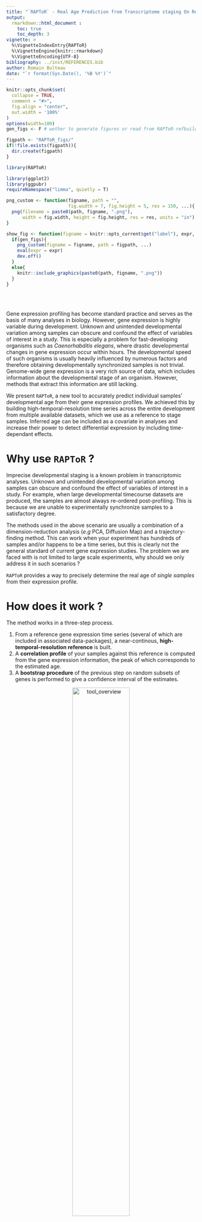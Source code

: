 ```yaml
---
title: "`RAPToR` - Real Age Prediction from Transcriptome staging On Reference"
output: 
  rmarkdown::html_document :
    toc: true
    toc_depth: 3
vignette: >
  %\VignetteIndexEntry{RAPToR}
  %\VignetteEngine{knitr::rmarkdown}
  %\VignetteEncoding{UTF-8}
bibliography: ../inst/REFERENCES.bib
author: Romain Bulteau
date: "`r format(Sys.Date(), '%B %Y')`"
---
```

  
```r
knitr::opts_chunk$set(
  collapse = TRUE,
  comment = "#>",
  fig.align = "center",
  out.width = '100%'
)
options(width=100)
gen_figs <- F # wether to generate figures or read from RAPToR-refbuilding_files/figs

figpath <- "RAPToR_figs/"
if(!file.exists(figpath)){
  dir.create(figpath)
}

library(RAPToR)

library(ggplot2)
library(ggpubr)
requireNamespace("limma", quietly = T)
```

```r
png_custom <- function(figname, path = "", 
                       fig.width = 7, fig.height = 5, res = 150, ...){
  png(filename = paste0(path, figname, ".png"), 
      width = fig.width, height = fig.height, res = res, units = "in")
}

show_fig <- function(figname = knitr::opts_current$get("label"), expr, path = figpath, ...){
  if(gen_figs){
    png_custom(figname = figname, path = figpath, ...)
    eval(expr = expr)
    dev.off()
  }
  else{
    knitr::include_graphics(paste0(path, figname, ".png"))
  }
}

```

<br>
<br>

Gene expression profiling has become standard practice and serves as the basis of many analyses in biology. 
However, gene expression is highly variable during development. 
Unknown and unintended developmental variation among samples can
obscure and confound the effect of variables of interest in a study. 
This is especially a problem for fast-developing organisms such as *Caenorhabditis elegans*, where drastic developmental changes in gene expression occur within hours. 
The developmental speed of such organisms is usually heavily influenced by numerous factors and therefore obtaining developmentally synchronized samples is not trivial. 
Genome-wide gene expression is a very rich source of data, which includes information about the developmental stage of an organism. 
However, methods that extract this information are still lacking.

We present `RAPToR`, a new tool to accurately predict individual samples' developmental age from their gene expression profiles. 
We achieved this by building high-temporal-resolution time series across the entire development from multiple available datasets, which we use as a reference to stage samples. 
Inferred age can be included as a covariate in analyses and increase their power to detect differential expression by including time-dependant effects. 
<!-- We also show multiple examples of how development impacts gene expression studies in multiple organisms. -->

<!-- `RAPToR` was developped to mediate the issue of developmental differences between samples by estimating the true age of transcriptomic samples from their gene expression profiles.  -->
<!-- While this is a major problem in the field of *C. elegans*, this issue occurs in various models where many factors can impact development speed (*e.g* *Drosophila*).  -->



# Why use `RAPToR` ?

Imprecise developmental staging is a known problem in transcriptomic analyses.
Unknown and unintended developmental variation among samples can obscure and confound the effect of variables of interest in a study.
For example, when large developmental timecourse datasets are produced, the samples are almost always re-ordered post-profiling.
This is because we are unable to experimentally synchronize samples to a satisfactory degree.

The methods used in the above scenario are usually a combination of a dimension-reduction analysis (*e.g* PCA, Diffusion Map) and a trajectory-finding method.
This can work when your experiment has hundreds of samples and/or happens to be a time series, but this is clearly not the general standard of current gene expression studies. 
The problem we are faced with is not limited to large scale experiments, why should we only address it in such scenarios ? 

`RAPToR` provides a way to precisely determine the real age of *single samples* from their expression profile.



# How does it work ?

The method works in a three-step process. 

 1. From a reference gene expression time series (several of which are included in associated data-packages), a near-continous, **high-temporal-resolution reference** is built.
 1. A **correlation profile** of your samples against this reference is computed from the gene expression information, the peak of which corresponds to the estimated age.
 1. A **bootstrap procedure** of the previous step on random subsets of genes is performed to give a confidence interval of the estimates.

<center>
![tool_overview](tool_overview.png){width=60%}
</center>

# What type of data can be used ?

The `RAPToR` package allows you to estimate the developmental age of samples from their transcriptome.
This means that any data providing information on gene expression on a large scale is appropriate : RNA-seq counts (preferably RPKM), MicroArray/Chips...
Note that the references provided in the data-packages are $log(X+1)$ of expression values, applying this transformation to your data may lead to better performance of the tool.  

<div class="alert alert-danger">
  <strong>Warning :</strong><br/>
**The data must not be gene-centered**, as this destroys the relationship between gene levels within a sample.
</div>



# General structure of the tool

The main package (`RAPToR`) holds all the necessary functions to stage samples and build references.

We've aimed to provide a way to predict the age of samples easily and,
since our method requires a reference to stage samples against, we've built several from available data in the literature.
For R package standards, these are large datasets so the references are stored in separate "data-packages". 
To give an example, `wormRef` holds the *C. elegans* references.

You can see the available references of a data-package with the `list_refs()` function.

```r
list_refs("wormRef")
```

The data-packages currently available are listed on the [README of the github repo](https://github.com/LBCM/RAPToR).
You can build your own reference data packages following a few rules given in the [vignette on reference building](RAPToR-refbuilding.html).


# Usage example

In this part, we'll be showcasing usage of the tool on two *C. elegans* time series datasets from the literature. 

 1. A time series of larval development in 4 different strains published by @aeschimann2017lin41, hereafter called `ds1`.
 1. A high-resolution time series of late larval development published by @hendriks2014extensive, hereafter called `ds2`

Both datasets are available on GEO 
(
[GSE80157](https://www.ncbi.nlm.nih.gov/geo/query/acc.cgi?acc=GSE80157), 
[GSE52861](https://www.ncbi.nlm.nih.gov/geo/query/acc.cgi?acc=GSE52861)
).



## Loading the data
```r
library(RAPToR)
```

As the code to create the `ds1` and `ds2` objects is quite lengthy and is not the object of this vignette, you can find it [at the end of the document](#load_ds1_ds2).




```r
load("../inst/extdata/ds1.RData")
load("../inst/extdata/ds2.RData")
```



Here is what our data looks like 
```r
ds1$g[1:5,1:4]
#>                let.7.n2853._18hr let.7.n2853._20hr let.7.n2853._22hr let.7.n2853._24hr
#> WBGene00000001         12.681443         11.267268         11.778583         11.581853
#> WBGene00000002          8.004784         11.242239          7.244600          5.837729
#> WBGene00000003          8.051166          6.108188          7.324310          8.981919
#> WBGene00000004         11.035511          9.075311          8.019064          8.234069
#> WBGene00000005          3.713297          7.289794          3.474924          1.972653

head(ds1$p, n = 5)
#>                        title geo_accession           organism_ch1       strain
#> GSM2113587 let.7.n2853._18hr    GSM2113587 Caenorhabditis elegans let-7(n2853)
#> GSM2113588 let.7.n2853._20hr    GSM2113588 Caenorhabditis elegans let-7(n2853)
#> GSM2113589 let.7.n2853._22hr    GSM2113589 Caenorhabditis elegans let-7(n2853)
#> GSM2113590 let.7.n2853._24hr    GSM2113590 Caenorhabditis elegans let-7(n2853)
#> GSM2113591 let.7.n2853._26hr    GSM2113591 Caenorhabditis elegans let-7(n2853)
#>            time in development:ch1 age
#> GSM2113587                18 hours  18
#> GSM2113588                20 hours  20
#> GSM2113589                22 hours  22
#> GSM2113590                24 hours  24
#> GSM2113591                26 hours  26
```

```r
ds2$g[1:5,1:5]
#>                contDevA_N2_21h contDevA_N2_22h contDevA_N2_23h contDevA_N2_24h contDevA_N2_25h
#> WBGene00000001       11.215486       10.561063        10.41683        9.703136       11.210885
#> WBGene00000002        5.954298        7.922576        11.32737       13.220574        9.781628
#> WBGene00000003       46.333242       29.539269        18.65796       12.425843       18.007778
#> WBGene00000004       13.939740       11.806423        10.60732       10.098591        9.553716
#> WBGene00000005        4.854516        7.360959        11.17349       13.243724       10.057926

head(ds2$p, n = 5)
#>                      title geo_accession time in development:ch1 age
#> GSM1277118 contDevA_N2_21h    GSM1277118                22 hours  22
#> GSM1277119 contDevA_N2_22h    GSM1277119                23 hours  23
#> GSM1277120 contDevA_N2_23h    GSM1277120                24 hours  24
#> GSM1277121 contDevA_N2_24h    GSM1277121                25 hours  25
#> GSM1277122 contDevA_N2_25h    GSM1277122                26 hours  26
```

We'll quantile-normalize and log the expression data.
```r
ds1$g <- limma::normalizeBetweenArrays(ds1$g, method = "quantile")
ds1$g <- log(ds1$g + 1)

ds2$g <- limma::normalizeBetweenArrays(ds2$g, method = "quantile")
ds2$g <- log(ds2$g + 1)
```



The only other transformation the data may need is to convert its probe IDs or gene IDs to match the reference series'. 
For example, all the references included in the `wormRef` data-package use WormBase Gene IDs (*e.g.* `WBGene00016153`).

To help with this conversion, gene ID reference tables are included in the data-packages with common gene IDs (built directly from the `biomaRt`).



## Choosing a reference dataset

`RAPToR` estimates the developmental age of samples based on correlation with reference time series datasets. 
This means you have to select the proper reference to run your samples against.
By looking at reference list like above, or using the `plot_refs()` function, you can determine which reference is appropriate for your samples. 
If we haven't built your favorite organism's references yet, you can take a look at [how to build your own reference](#building-your-own-references) for a quick-start guide or the [reference-building vignette](RAPToR-refbuilding.html) for a more in-depth explanation.

The chart below shows the reference datasets available in the `wormRef` data package, along with landmark developmental stages. 

```r
(plot_refs("wormRef"))
```



## Loading the reference

To bypass the limitations of available time series' reolution and provide precise estimates, `RAPToR` interpolates on the dynamics of gene expression of the reference series.
You can load a pre-built reference dataset with optimal parameters using the `prepare_refdata()` function.

For our example, the `Cel_larval` dataset would be appropriate since our samples are from mid-larval to early young adult in both datasets.
The `n.inter` parameter corresponds to the resolution of the interpolated reference. 
In the interest of lightening the computational load you can choose smaller values, but aim over the 500s for optimal results.


```r
r_larv <- prepare_refdata("Cel_larval", "wormRef", n.inter = 600)
```

Note that age estimates will be given in the time unit and scale of the chosen reference (here, hours post-hatching at 20$^\circ$C)


## Performing a simple age estimate

All we need to do now is run the `ae()` function.

```r
set.seed(10)
```


```r
ae_ds1 <- ae(samp = ds1$g,                         # input gene expression matrix
             refdata = r_larv$interpGE,            # reference gene expression matrix
             ref.time_series = r_larv$time.series) # reference time series
#> Bootstrap set size is 6239
#> Performing age estimation...
#> Bootstrapping...
#>  Building gene subsets...
#>  Computing correlations...
#>  Performing age estimation...
#> Computing summary statistics...
#> Warning in ae(samp = ds1$g, refdata = r_larv$interpGE, ref.time_series = r_larv$time.series): Some estimates come near the edges of the reference.
#> If possible, stage those on a different reference for confirmation.
#>                 nb.genes
#> refdata            18718
#> samp               19595
#> intersect.genes    18718
```

```r
ae_ds2 <- ae(samp = ds2$g,                         # input gene expression matrix
             refdata = r_larv$interpGE,            # reference gene expression matrix
             ref.time_series = r_larv$time.series) # reference time series
#> Bootstrap set size is 6239
#> Performing age estimation...
#> Bootstrapping...
#>  Building gene subsets...
#>  Computing correlations...
#>  Performing age estimation...
#> Computing summary statistics...
#> Warning in ae(samp = ds2$g, refdata = r_larv$interpGE, ref.time_series = r_larv$time.series): Some estimates come near the edges of the reference.
#> If possible, stage those on a different reference for confirmation.
#>                 nb.genes
#> refdata            18718
#> samp               19595
#> intersect.genes    18718
```

Let's look at the results.


```r
plot(ae_ds1, groups = ds1$p$strain, show.boot_estimates = T)
```

```r
show_fig(expr = {
  plot(ae_ds1, groups = ds1$p$strain, show.boot_estimates = T)
}, fig.width=12, fig.height=7)
```


```r
plot(ae_ds2, show.boot_estimates = T)
```
```r
show_fig(expr = {
  plot(ae_ds2, show.boot_estimates = T)
}, fig.width=12, fig.height=4)
```


Since the staged samples were all grown at 25$^\circ$C, and the reference time is on 20$^\circ$C development, 
we can observe the well-known growth speed difference of 1.5 between *C. elegans* worms grown at these temperatures by fitting a simple linear model.


```r
lm_ds1 <- lm(ae_ds1$age.estimates[,1] ~ ds1$p$age)
summary(lm_ds1)
#> 
#> Call:
#> lm(formula = ae_ds1$age.estimates[, 1] ~ ds1$p$age)
#> 
#> Residuals:
#>      Min       1Q   Median       3Q      Max 
#> -2.01733 -0.77423  0.03879  0.57014  2.04296 
#> 
#> Coefficients:
#>             Estimate Std. Error t value Pr(>|t|)    
#> (Intercept) -4.17218    0.70058  -5.955 5.01e-07 ***
#> ds1$p$age    1.50745    0.02462  61.223  < 2e-16 ***
#> ---
#> Signif. codes:  0 '***' 0.001 '**' 0.01 '*' 0.05 '.' 0.1 ' ' 1
#> 
#> Residual standard error: 1.002 on 41 degrees of freedom
#> Multiple R-squared:  0.9892, Adjusted R-squared:  0.9889 
#> F-statistic:  3748 on 1 and 41 DF,  p-value: < 2.2e-16

lm_ds2 <- lm(ae_ds2$age.estimates[,1] ~ ds2$p$age)
summary(lm_ds2)
#> 
#> Call:
#> lm(formula = ae_ds2$age.estimates[, 1] ~ ds2$p$age)
#> 
#> Residuals:
#>     Min      1Q  Median      3Q     Max 
#> -0.7945 -0.2882 -0.1206  0.1447  0.8391 
#> 
#> Coefficients:
#>             Estimate Std. Error t value Pr(>|t|)    
#> (Intercept) -2.76603    0.76488  -3.616  0.00281 ** 
#> ds2$p$age    1.55868    0.02562  60.845  < 2e-16 ***
#> ---
#> Signif. codes:  0 '***' 0.001 '**' 0.01 '*' 0.05 '.' 0.1 ' ' 1
#> 
#> Residual standard error: 0.4724 on 14 degrees of freedom
#> Multiple R-squared:  0.9962, Adjusted R-squared:  0.996 
#> F-statistic:  3702 on 1 and 14 DF,  p-value: < 2.2e-16
```

```r
show_fig(expr = {

  par(mfrow = c(1,2))
  plot(ae_ds1$age.estimates[,1]~ds1$p$age, 
       xlab = "Chronological age (25C)", ylab = "Estimated age (20C)", 
       main = "Chronological vs Estimated ages for ds1", lwd = 2, col = factor(ds1$p$strain))
  invisible(sapply(levels(factor(ds1$p$strain)), function(l){
    s <- ds1$p$strain == l
    points(ae_ds1$age.estimates[s,1]~ds1$p$age[s], type = 'l', 
           lty = 2, col = which(l==levels(factor(ds1$p$strain))))
  }))
  
  abline(lm_ds1, lwd=2, col=2)
  legend("bottomright", legend = c("let-7", "lin-41", "let-7/lin-41", "N2", "lm_ds1"), 
         lwd=3, col=c(1:4, 2), bty='n', pch = c(1,1,1,1,NA), lty = c(rep(NA, 4), 1))
  
  plot(ae_ds2$age.estimates[,1]~ds2$p$age, 
       xlab = "Chronological age (25C)", ylab = "Estimated age (20C)", 
       main = "Chronological vs Estimated ages for ds2", lwd = 2)
  points(ae_ds2$age.estimates[,1]~ds2$p$age, type = 'l', lty = 2)
  abline(lm_ds2, lwd=2, col=2)
  
  legend("bottomright", legend = "lm_ds2", lwd=3, col=2, bty='n')
}, fig.height=6, fig.width=12)
```


## Understanding the output
The output of `ae()` is an `ae` object including various elements such as the age estimate and a confidence interval obtained through booststrapping (age estimate on random gene subsets).

<br>
General information can be accessed via the `summary()` function.
```r
summary(ae_ds2)
#> 
#> Span of samples : 23.339
#> Range of samples :  [ 31.701 , 55.04 ]
#> -----------------------------------------------------------
#>                 age.estimate     lb     ub
#> contDevA_N2_21h       31.701 31.587 31.815
#> contDevA_N2_22h       33.079 33.033 33.125
#> contDevA_N2_23h       34.273 34.227 34.319
#> contDevA_N2_24h       35.927 35.881 35.973
#> contDevA_N2_25h       37.673 37.491 37.855
#> contDevA_N2_26h       39.143 39.097 39.189
#> contDevA_N2_27h       41.716 41.534 41.898
#> contDevA_N2_28h       43.186 43.072 43.300
#> contDevA_N2_29h       44.105 43.923 44.287
#> contDevA_N2_30h       45.300 45.117 45.482
#> contDevA_N2_31h       46.770 46.588 46.952
#> contDevA_N2_32h       48.516 48.333 48.698
#> contDevA_N2_33h       49.435 49.252 49.617
#> contDevA_N2_34h       51.456 51.274 51.638
#> contDevA_N2_35h       54.121 54.075 54.167
#> contDevA_N2_36h       55.040 54.994 55.085
#> -----------------------------------------------------------
```



<br>
If you want to get the estimates and their confidence intervals, they are accessible through `$age.estimates`.
```r
head(ae_ds2$age.estimates)
#>                 age.estimate       lb       ub cor.score
#> contDevA_N2_21h     31.70057 31.58651 31.81462 0.9296414
#> contDevA_N2_22h     33.07885 33.03291 33.12479 0.9297492
#> contDevA_N2_23h     34.27337 34.22742 34.31931 0.9331700
#> contDevA_N2_24h     35.92731 35.88137 35.97325 0.9312395
#> contDevA_N2_25h     37.67314 37.49096 37.85531 0.9315294
#> contDevA_N2_26h     39.14331 39.09736 39.18925 0.9345927
```

The table holds the following :

 - `age.estimate`, the global estimate for the sample (whole gene set).
 - `lb`, `ub`, the lower and upper bounds of the bootstrapped age estimates' confidence interval (Median Absolute Deviation).
 - `cor.score`, the correlation score of the global estimate.


## Plotting

Estimates and confidence intervals can be displayed in the form of a dotchart with the default `plot()` function (as we did above).

The `ae` object also holds the correlation scores of the samples against the entire reference series and their confidence intervals accross the bootstrap. 
You can also plot these correlation profiles with `plot_cor.ae()`

```r
par(mfrow=c(2,2))
plot_cor.ae(ae_ds2, subset = c(1,4,9,12))
```
```r
show_fig(expr = {
  par(mfrow=c(2,2))
  plot_cor.ae(ae_ds2, subset = c(1,4,9,12))
}, fig.height=6, fig.width=12)
```
The confidence interval of the estimates is represented with the red bars and the bootstrap correlation scores' 95% interval along the reference series are shown (as the black dotted lines). 
The sample's estimate is also given below the interval.

<br>
<br>





# Building your own references

Note that [there is a vignette entirely dedicated to this process](RAPToR-refbuilding.html), so this section is just a broad overview.

Interpolating on time series data is the basis for building the high-temporal-resolution references we need for `RAPToR`.
When using our pre-built references this is done through calling the `prepare_refdata()` function, but what's going on behind the scenes uses the functions described below. 

To build your reference, you will require a time series of gene expression data on your favourite organism.
The `ds1` example dataset we loaded earlier will be used to illustrate the process.

## The gene expression interpolation model interface

Gene expression interpolation models (GEIM), are built with the `ge_im()` function.
This function takes as input 3 key arguments : 

 - `X` : the gene expression matrix of your time series (genes as rows, samples as columns)
 - `p` : a dataframe of pheno data, samples as rows. This should include the age/time variable and any other covariates you want to include in the model (*e.g* batch, strain)
 - `formula` : the model formula. This should be a standard R formula, using terms found in `p`. **It should start with `X ~`**.

For example, using the `ds1` dataset we could build the following model.
```r
m_ds1 <- ge_im(X = ds1$g, p = ds1$p, formula = "X ~ s(age, bs = 'cr') + strain", nc = 24)
```


## About the models
The strategy we put forward for predicting on such a large scale of output variables, is to interpolate in a dimensionally reduced space. 
We propose to do this on Principal Components or Independant Components ( [Independant Component Analysis](https://en.wikipedia.org/wiki/Independent_component_analysis) ).

Both PCA and ICA perform the same type of linear transformation on the data (they just maximize a different criteria). We get the following :

$$
X_{(m\times n)} = G_{(m\times c)}S^{T}_{(n\times c)}
$$
with $X$, the matrix of $m$ genes by $n$ samples, $G$ the gene loadings ($m$ genes by $c$ components) and $S^T$ the sample loadings ($n$ samples by $c$ components). 
$S$ is what's usually looked at when performing a PCA (or ICA) on gene expression data, to look at the samples in the component space. 

@alter2000singular previously demonstrated that singular value decomposition of gene expression data can be taken as "eigengenes", giving a global picture of the dynamics of gene expression. 
We essentially use the same property for a GEIM.
We build a model on the columns of $S^T$ (eigengenes), predict in the component space, and reconstruct the gene expression data by a matrix product with the gene loadings. 

We've implemented 2 model types : Generalized Additive Models (GAMs, the default) and Generalized Linear Models (GLMs). 
GAMs rely on the `gam()` function of the [`mgcv`](https://cran.r-project.org/web/packages/mgcv/index.html) package, and GLMs on the `glm()` function of the `stats` core package. 
The specified model formula can make use of all the tools one can use with `gam()` or `glm()`, most notably the variety of polynomial or smoothing splines implemented through the `s()` function for GAMs.


Note that a single model formula is specified and applied to all the components, but the models are fitted independantly on the components.


## Finding the appropriate model and parameters
### Model type
The default GEIM is fitted using GAMs on PCA components, this is a robust choice when applying a smoothing spline to the data.
PCA and ICA interpolation yield near-identical results in most scenarios.

### Parameter estimation

The number of components to use for the interpolation is by default set to the number of samples.
However, we recommend to set a cutoff on explained variance of PCA components to select it. 
For example, on the `ds1` dataset, we set the threshold at $99.9\%$ :

```r
pca_ds1 <- stats::prcomp(ds1$g, rank = 25)
nc <- sum(summary(pca_ds1)$importance[3,] < .999) + 1
nc
#> [1] 24v
```


Choosing from different splines (and/or parameters) can be done with cross-validation (CV) through the use of the `ge_imCV()` function. 
The function inputs the `X`, `p` and a `formula_list` to test. 
Other parameters on the CV itself can also be given (*e.g.* training set size).


Below is an example of usage to choose between 4 available smooth terms on the `ds1` GEIM.
```r
set.seed(10)
```

```r
smooth_methods <- c("tp", "ts", "cr", "ps")
flist <- as.list(paste0("X ~ s(age, bs = \'", smooth_methods, "\') + strain"))
flist
#> [[1]]
#> [1] "X ~ s(age, bs = 'tp') + strain"
#> 
#> [[2]]
#> [1] "X ~ s(age, bs = 'ts') + strain"
#> 
#> [[3]]
#> [1] "X ~ s(age, bs = 'cr') + strain"
#> 
#> [[4]]
#> [1] "X ~ s(age, bs = 'ps') + strain"

cv_ds1 <- ge_imCV(X = scale(ds1$g), p = ds1$p, formula_list = flist,
                  cv.n = 20, nc = nc, nb.cores = 3)
#> CV on 4 models. cv.n = 20 | cv.s = 0.8
#> 
#> ...Building training sets
#> ...Setting up cluster
#> ...Running CV
#> ...Cleanup and formatting
```

```r
plot(cv_ds1, names = paste0("bs = ", smooth_methods), outline = F,
     swarmargs = list(cex = .8))
```
```r
show_fig(expr = {
  plot(cv_ds1, names = paste0("bs = ", smooth_methods), outline = F,
       swarmargs = list(cex = .8))
  
}, fig.width=12, fig.height=8)
```

`ge_imCV()` computes various indices of model performance :
the average Correlation Coefficient (`aCC`), the average Relative Error (`aRE`), Mean Squared Error (`MSE`) and average Root MSE (`aRMSE`). 
These indices all compare model predictions and the true data. 
The `ge_imCV()` function computes them on the validation set (CV Error) *and* on the training set (Model PerFormance).

From the plots above, the cubic regression spline (`cr`) seems to be the best-performing choice. 


## Predicting from the model

The `geim` object returned by `ge_im()` has its predict method which can be used like for any model.
You can also specify if you want the predictions as components or as the full gene expression matrix.

On our `ds1` example :
```r
# setup new data
n.inter <- 100
ndat <- data.frame(age = seq(min(ds1$p$age), max(ds1$p$age),  l = n.inter), 
                   strain = rep("N2", n.inter))

# predict
pred_ds1_comp <- predict(m_ds1, ndat, as.c = TRUE)
pred_ds1_ge <- predict(m_ds1, ndat)
```


## Checking/Validating the interpolation

We have built our model, now we can have a look at the interpolation results.
To do this, one can do two things : 

 - Check the model predictions against components (plots)
 - Stage the samples on their own interpolated data, or better (if possible) stage another time series on your reference for external validation.

We can do both with our example, the `ds2` dataset can be used for external validation.

```r
show_fig(expr = {
  
  par(mfrow = c(2,4))
  invisible(sapply(seq_len(8), function(i){
    plot(ds1$p$age, pca_ds1$rotation[,i], lwd = 2, col = ds1$p$strain,
         xlab = "age", ylab = "PC", main = paste0("PC", i))
    sapply(seq_along(levels(ds1$p$strain)), function(l){
      s <- which(ds1$p$strain == levels(ds1$p$strain)[l])
      points(ds1$p$age[s], pca_ds1$rotation[s,i], col = l, 
             type = 'l', lty = 2)
    })
    points(ndat$age, pred_ds1_comp[, i], col = "royalblue", type = 'l', lwd = 2)
    if(i == 1)
      legend("topleft", bty = 'n', legend = c("let-7", "lin-41", "let-7/lin-41", "N2", "pred"),
             pch = c(rep(1, 4), NA), lty = c(rep(NA, 4), 1), col = c(1:4, "royalblue"), lwd = 3)
  }))
}, fig.width=12, fig.height=6)
```

```r
# make a 'reference object' 
r_ds1 <- list(interpGE = pred_ds1_ge, time.series = ndat$age)

ae_test_ds1 <- ae(ds1$g, r_ds1$interpGE, r_ds1$time.series)
ae_test_ds2 <- ae(ds2$g, r_ds1$interpGE, r_ds1$time.series)
```

```r
# make a 'reference object' 
r_ds1 <- list(interpGE = pred_ds1_ge, time.series = ndat$age)

ae_test_ds1 <- ae(ds1$g, r_ds1$interpGE, r_ds1$time.series, bootstrap.n = 1)
ae_test_ds2 <- ae(ds2$g, r_ds1$interpGE, r_ds1$time.series, bootstrap.n = 1)
```


```r
show_fig(expr = {
  par(mfrow = c(1,2))
  rg <- range(c(ae_test_ds1$age.estimates[,1], ds1$p$age))
  plot(ae_test_ds1$age.estimates[,1]~ds1$p$age, 
       xlab = "Chronological age", ylab = "Estimated age (ds1)", 
       xlim = rg, ylim = rg,
       main = "Chron. vs Estimated ages for ds1 (on ds1 reference)", lwd = 2, col = factor(ds1$p$strain))
  invisible(sapply(levels(factor(ds1$p$strain)), function(l){
    s <- ds1$p$strain == l
    points(ae_test_ds1$age.estimates[s,1]~ds1$p$age[s], type = 'l', 
           lty = 2, col = which(l==levels(factor(ds1$p$strain))))
  }))
  
  abline(a = 0, b = 1, lty = 3, lwd = 2)
  legend("bottomright", legend = c("let-7", "lin-41", "let-7/lin-41", "N2", "x = y"), 
         lwd=3, col=c(1:4, 1), bty='n', pch = c(1,1,1,1,NA), lty = c(rep(NA, 4), 3))
  
  rg <- range(c(ae_test_ds2$age.estimates[,1], ds2$p$age))
  plot(ae_test_ds2$age.estimates[,1]~ds2$p$age, 
       xlab = "Chronological age", ylab = "Estimated age (ds1)", 
       xlim = rg, ylim = rg,
       main = "Chron. vs Estimated ages for ds2 (on ds1 reference)", lwd = 2)
  points(ae_test_ds2$age.estimates[,1] ~ ds2$p$age, type = 'l', lty = 2)
  abline(a = 0, b = 1, lty = 3, lwd = 2)
  
  legend("bottomright", legend = "x = y", lwd=3, col=1, lty = 3, bty='n')
}, fig.height=6, fig.width=12)
```


<!-- # Advanced usage -->

<!-- ## If the bootstrap estimates 'jump around' -->

<!-- In some cases, two different developmental time points of the reference can both be very closely correlated with a sample. -->
<!-- This has the consequence that, with some random gene subsets, the bootstrap estimates will 'jump' between them and the confidence interval will be quite large. -->

<!-- This can be due to different problems : -->

<!--  - If the sample is bulk, there can be worms of an unexpected developmental stage contaminating it -->
<!--  - The overlapping gene set between the sample and the reference may be missing key gene groups necessary to distinguish between larval states ; unlikely, unless  -->
<!--  - The overlapping gene set is very small (less than a few thousand), which necessarily means that -->
<!--  - The boostrap gene subset size is too small -->
<!--  - Random gene subset selection can also in rare cases make the difference between larval stages ambiguous -->

<!-- We can simulate the "small bootstrap set size" by messing with the `bootstrap.set_size` parameter. -->
<!-- ```{r boot_jump, cache=quick_build} -->
<!-- set.seed(5) # for reproducible results (get the same random gene subsets each time) -->

<!-- ae_hend_boot <- estimate.worm_age(samp = geno.hendriks[, 4:6], # select a few samples  -->
<!--                                   refdata = ref$interpol.gene_expr, -->
<!--                                   ref.time_series = ref$time.series, -->
<!--                                   bootstrap.set_size = 300, # make the bt subset size very small -->
<!--                                   bootstrap.n = 50) # do more bt steps to be sure to get the issue -->
<!-- ``` -->

<!-- <!-- The samples with this problem are detected through the `IC.imbalance` criterion mentioned above (when >5), and marked in the summary by an asterisk. --> 
<!-- <!-- ```{r sum_hen_boot} --> 
<!-- <!-- summary(ae_hend_boot) --> 
<!-- <!-- ``` --> 
<!-- We can show the bootstrap estimates as swarms on the `ae` plot, allowing us to see their distribution along the reference time. -->
<!-- ```{r pl_hen_boot, fig.height=3, fig.width=8} -->
<!-- plot(ae_hend_boot, show.boot_estimates = TRUE, col.b = 'firebrick', xlim=c(20,40)) -->
<!-- ``` -->

<!-- You'll notice that most of our bootstrap estimates are still around the global estimate, and that a few have gone astray 10 hours back (*ie* on the previous molt/larval state, in our case). -->
<!-- If you see this, increasing the bootstrap gene subset size should solve the issue (default is $n/3$, with $n$ the number of overlapping genes between sample and reference). -->





<br>

<!-- If you notice the bootstrap estimates are spread half and half, even with a large number of bootstrap steps (>=100), you may want to consider using a prior for these particular samples.  -->
<!-- Be warned that using priors has a significant impact on the estimate. -->
<!-- Also, in this scenario, it is possible your data may be a mix of two distinct larval states. -->



# Using a prior

In some cases, it may be appropriate to use a prior, helping with the estimate.
In the `ae()` function, priors work by giving the parameters for gaussian distributions (for each sample). The correlation peaks are then ranked according to the prior's density at their respective time.
The correlation profile is unaffected by the prior, only the choice of the correlation peak is.

**This implies that with a prior which is completely off, the estimate may also be wrong ; use with care.**

The priors are given *in the reference series' time scale*, so beware of growth speed difference with temperature or different time origins (fertilization, egg-laying, hatching...). 
For example, the `ds2` *C. elegans* data we used previously is grown at 25$^\circ$C, in contrast with the references' time for 20$^\circ$C development. 

Due to these possible differences and the bias introduced by the prior, we recommend to carefully plan its use. 
Performing a first run without priors will give a general idea of the difference between the chronological and developmental age of your samples.

Once the priors are determined, you will need to set the standard deviation of the gaussian centered on the sample with the `prior.params` argument. 
This parameter will also indirectly change the weight of the prior over the correlation score for estimate selection.

On our `ds2` example, we can use ajusted known chronological ages for 20$^\circ$C.
```r
priors <- ds2$p$age * 1.6 - 5 # rough approximation based on our previous lm

ae_ds2_prior <- ae(samp = ds2$g,
                   refdata = r_larv$interpGE,
                   ref.time_series = r_larv$time.series,
                   prior = priors,
                   prior.params = 10)
#>                 nb.genes
#> refdata            18718
#> samp               19595
#> intersect.genes    18718
#> Bootstrap set size is 6239
#> Performing age estimation...
#> Bootstrapping...
#>  Building gene subsets...
#>  Computing correlations...
#>  Performing age estimation...
#> Computing summary statistics...
#> Warning in ae(samp = ds2$g, refdata = r_larv$interpGE, ref.time_series = r_larv$time.series, : Some estimates come near the edges of the reference.
#> If possible, stage those on a different reference for confirmation.
```


```r
plot(ae_ds2_prior, main="Age estimates with priors on ds2", show.boot_estimates = T,
     show.prior = T, col.p = 'red', l.pos = 'bottomright')

all(ae_ds2_prior$age.estimates[,1]==ae_ds2$age.estimates[,1])
```
```r
show_fig(expr = {
  
  plot(ae_ds2_prior, main="Age estimates with priors on ds2", show.boot_estimates = T,
       show.prior = T, col.p = 'red', l.pos = 'bottomright')
  
  all(ae_ds2_prior$age.estimates[,1]==ae_ds2$age.estimates[,1])
}, fig.height=5, fig.width=9)
```



As you can see, here the estimates are the same as without the prior. 


<a name="load_ds1_ds2"></a>

# Loading `ds1` and `ds2`


```r
requireNamespace("wormRef", quietly = T)
requireNamespace("utils", quietly = T)
requireNamespace("Biobase", quietly = T)
requireNamespace("GEOquery", quietly = T)
```

```r
raw2rpkm <- function(X, gene.length, id.col = 1, l.col='length'){
  # Compute RPKM from raw counts
  if(!all(rownames(X)%in%gene.length[, id.col])){
    stop("Some genes are missing length info !")
  }
  res <- sapply(colnames(X), function(samp){
    pm <- sum(X[,samp])/1e6
    rpkm <- (X[,samp]/pm)/(gene.length[match(rownames(X), gene.length[, id.col]), l.col]/1000)
  })
  rownames(res) <- rownames(X)
  return(res)
}
```

```r
geo_ds1 <- "GSE80157"

g_url_ds1 <- GEOquery::getGEOSuppFiles(geo_ds1, makeDirectory = FALSE, fetch_files = FALSE)
g_file_ds1 <- "../inst/extdata/ds1.txt.gz"
utils::download.file(url = as.character(g_url_ds1$url[2]), destfile = g_file_ds1)

X_ds1 <- read.table(gzfile(g_file_ds1), h=T, sep = '\t', stringsAsFactors = F, row.names = 1)

# convert to rpkm & wb_id
X_ds1 <- RAPToR::format_ids(X_ds1, wormRef::Cel_genes, from = "wb_id", to = "wb_id")
X_ds1 <- raw2rpkm(X = X_ds1, gene.length = wormRef::Cel_genes, id.col = "wb_id", l.col = "transcript_length")





# pheno data
P_ds1 <- Biobase::pData(GEOquery::getGEO(geo_ds1, getGPL = F)[[1]])
P_ds1[,10:34] <- NULL
P_ds1[, 3:8] <- NULL

colnames(P_ds1)[4] <- "strain"
P_ds1$strain <- factor(P_ds1$strain)
P_ds1$title <- gsub('[-\\(\\);]', '.', P_ds1$title)

colnames(X_ds1) <- gsub('RNASeq_riboM_', '', colnames(X_ds1), fixed = T)
P_ds1$title <- gsub('RNASeq_riboM_', '', P_ds1$title, fixed = T)

# get age 
P_ds1$age <- as.numeric(sub('(\\d+)\\shours', '\\1', P_ds1$`time in development:ch1`))


X_ds1 <- X_ds1[, P_ds1$title]

ds1 <- list(g = X_ds1, p = P_ds1)
save(ds1, file = "../inst/extdata/ds1.RData", compress = "xz")

# cleanup
file.remove(g_file_ds1)
rm(geo_ds1, g_url_ds1, g_file_ds1, X_ds1, P_ds1)
```

```r
geo_ds2 <- "GSE52861"

g_url_ds2 <- GEOquery::getGEOSuppFiles(geo_ds2, makeDirectory = FALSE, fetch_files = FALSE)
g_file_ds2 <- "../inst/extdata/ds2.txt.gz"
utils::download.file(url = as.character(g_url_ds2$url[2]), destfile = g_file_ds2)

X_ds2 <- read.table(gzfile(g_file_ds2), h=T, sep = '\t', stringsAsFactors = F, row.names = 1)

# convert to rpkm & wb_id
X_ds2 <- RAPToR::format_ids(X_ds2, wormRef::Cel_genes, from = "wb_id", to = "wb_id")
X_ds2 <- raw2rpkm(X = X_ds2, gene.length = wormRef::Cel_genes, id.col = "wb_id", l.col = "transcript_length")


# pheno data
P_ds2 <- Biobase::pData(GEOquery::getGEO(geo_ds2, getGPL = F)[[1]])

# filter relevant fields/samples
P_ds2 <- P_ds2[(P_ds2$`strain:ch1` == 'N2') & (P_ds2$`growth protocol:ch1` == 'Continuous'), ]
P_ds2 <- P_ds2[, c("title", "geo_accession", "time in development:ch1")]

# get age 
P_ds2$age <- as.numeric(sub('(\\d+)\\shours', '\\1', P_ds2$`time in development:ch1`))


# formatting
P_ds2$title <- gsub('RNASeq_polyA_', '', 
                  gsub('hr', 'h', 
                       gsub('-', '.', fixed = T, as.character(P_ds2$title))))
colnames(X_ds2) <- gsub('RNASeq_polyA_','', colnames(X_ds2))
X_ds2 <- X_ds2[, P_ds2$title]

ds2 <- list(g = X_ds2, p = P_ds2)
save(ds2, file = "../inst/extdata/ds2.RData", compress = "xz")

# cleanup
file.remove(g_file_ds2)
rm(geo_ds2, g_url_ds2, g_file_ds2, X_ds2, P_ds2)
```


<hr>

# References
